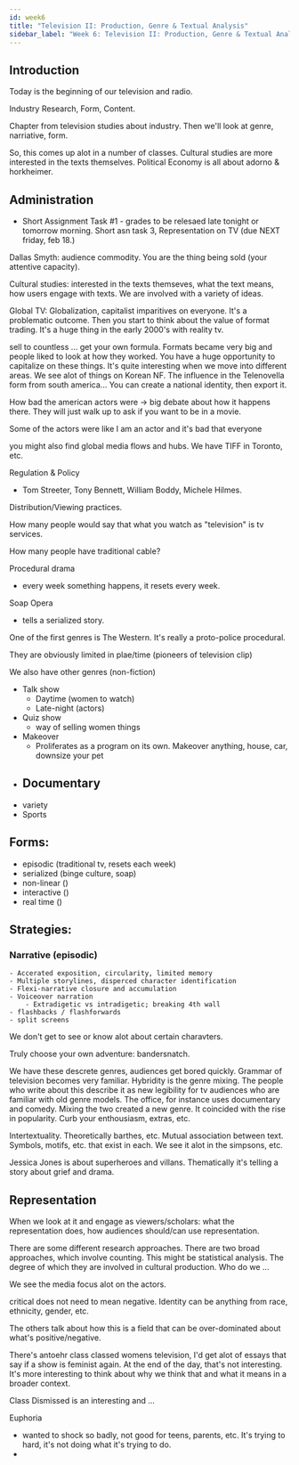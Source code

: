 ```yaml
---
id: week6
title: "Television II: Production, Genre & Textual Analysis"
sidebar_label: "Week 6: Television II: Production, Genre & Textual Analysis"
---
```


## Introduction

Today is the beginning of our television and radio. 

Industry Research, Form, Content.

Chapter from television studies about industry. Then we'll look at genre, narriative, form.

So, this comes up alot in a number of classes. Cultural studies are more interested in the texts themselves. Political Economy is all about adorno & horkheimer. 

## Administration

- Short Assignment Task #1 - grades to be relesaed late tonight or tomorrow morning. Short asn task 3, Representation on TV (due NEXT friday, feb 18.)

Dallas Smyth: audience commodity. You are the thing being sold (your attentive capacity). 

Cultural studies: interested in the texts themseves, what the text means, how users engage with texts. We are involved with a variety of ideas. 

Global TV: Globalization, capitalist imparitives on everyone. It's a problematic outcome. Then you start to think about the value of format trading. It's a huge thing in the early 2000's with reality tv. 

sell to countless ... get your own formula. Formats became very big and people liked to look at how they worked. You have a huge opportunity to capitalize on these things. It's quite interesting when we move into different areas. We see alot of things on Korean NF. The influence in the Telenovella form from south america... You can create a national identity, then export it.

How bad the american actors were -> big debate about how it happens there. They will just walk up to ask if you want to be in a movie.

Some of the actors were like I am an actor and it's bad that everyone 

you might also find global media flows and hubs. We have TIFF in Toronto, etc.

Regulation & Policy

- Tom Streeter, Tony Bennett, William Boddy, Michele Hilmes.

Distribution/Viewing practices.

How many people would say that what you watch as "television" is tv services.

How many people have traditional cable?

Procedural drama
- every week something happens, it resets every week.

Soap Opera
- tells a serialized story.

One of the first genres is The Western. It's really a proto-police procedural.

They are obviously limited in plae/time (pioneers of television clip)

We also have other genres (non-fiction)
- Talk show
    - Daytime (women to watch)
    - Late-night (actors)
- Quiz show
    - way of selling women things
- Makeover
    - Proliferates as a program on its own. Makeover anything, house, car, downsize your pet
- Documentary
    - 
- variety
- Sports

## Forms:
- episodic (traditional tv, resets each week)
- serialized (binge culture, soap)
- non-linear ()
- interactive ()
- real time ()

## Strategies:
### Narrative (episodic)
    - Accerated exposition, circularity, limited memory
    - Multiple storylines, disperced character identification
    - Flexi-narrative closure and accumulation
    - Voiceover narration
        - Extradigetic vs intradigetic; breaking 4th wall
    - flashbacks / flashforwards
    - split screens

We don't get to see or know alot about certain charavters.

Truly choose your own adventure: bandersnatch.

We have these descrete genres, audiences get bored quickly. Grammar of television becomes very familiar. Hybridity is the genre mixing. The people who write about this describe it as new legibility for tv audiences who are familiar with old genre models. The office, for instance uses documentary and comedy. Mixing the two created a new genre. It coincided with the rise in popularity. Curb your enthousiasm, extras, etc. 

Intertextuality. Theoretically barthes, etc. Mutual association between text. Symbols, motifs, etc. that exist in each. We see it alot in the simpsons, etc.

Jessica Jones is about superheroes and villans. Thematically it's telling a story about grief and drama.

## Representation

When we look at it and engage as viewers/scholars: what the representation does, how audiences should/can use representation. 

There are some different research approaches. There are two broad approaches, which involve counting. This might be statistical analysis. The degree of which they are involved in cultural production. Who do we ... 

We see the media focus alot on the actors.

critical does not need to mean negative. Identity can be anything from race, ethnicity, gender, etc.

The others talk about how this is a field that can be over-dominated about what's positive/negative.

There's antoehr class classed womens television, I'd get alot of essays that say if a show is feminist again. At the end of the day, that's not interesting. It's more interesting to think about why we think that and what it means in a broader context.

Class Dismissed is an interesting and ... 

Euphoria
- wanted to shock so badly, not good for teens, parents, etc. It's trying to hard, it's not doing what it's trying to do.
- 